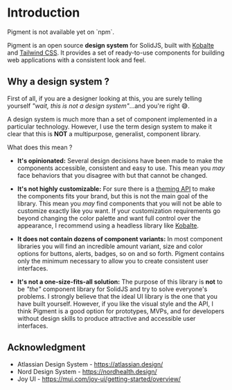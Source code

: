 
# Introduction

<Alert status="warning" class="not-prose">
  Pigment is not available yet on `npm`.
</Alert>

Pigment is an open source **design system** for SolidJS, built with [Kobalte](https://kobalte.dev) and [Tailwind CSS](https://tailwindcss.com/). It provides a set of ready-to-use components for building web applications with a consistent look and feel.

## Why a design system ?

First of all, if you are a designer looking at this, you are surely telling yourself _"wait, this is not a design system"_...and you're right 😅.

A design system is much more than a set of component implemented in a particular technology. However, I use the term design system to make it clear that this is **NOT** a multipurpose, generalist, component library.

What does this mean ?

- **It's opinionated:** Several design decisions have been made to make the components accessible, consistent and easy to use.
  This mean you _may_ face behaviors that you disagree with but that cannot be changed.

- **It's not highly customizable:** For sure there is a [theming API](/docs/core/customization/approaches) to make the components fits your brand, but this is not the main goal of the library.
  This mean you _may_ find components that you will not be able to customize exactly like you want.
  If your customization requirements go beyond changing the color palette and want full control over the appearance, I recommend using a headless library like [Kobalte](https://kobalte.dev).

- **It does not contain dozens of component variants:** In most component libraries you will find an incredible amount variant, size and color options for buttons, alerts, badges, so on and so forth.
  Pigment contains only the minimum necessary to allow you to create consistent user interfaces.

- **It's not a one-size-fits-all solution:** The purpose of this library is **not** to be _"the"_ component library for SolidJS and try to solve everyone's problems.
  I strongly believe that the ideal UI library is the one that you have built yourself.
  However, if you like the visual style and the API, I think Pigment is a good option for prototypes, MVPs, and for developers without design skills to produce attractive and accessible user interfaces.

## Acknowledgment

- Atlassian Design System - https://atlassian.design/
- Nord Design System - https://nordhealth.design/
- Joy UI - https://mui.com/joy-ui/getting-started/overview/
